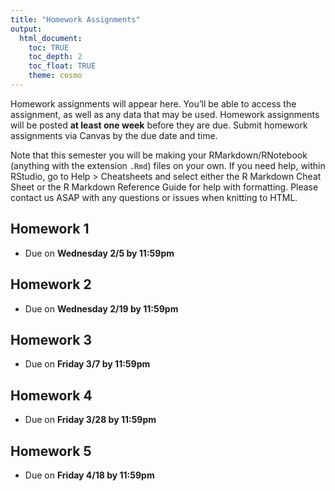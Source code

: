 ```yaml
---
title: "Homework Assignments"
output: 
  html_document:
    toc: TRUE
    toc_depth: 2
    toc_float: TRUE
    theme: cosmo
---
```


Homework assignments will appear here. You'll be able to access the assignment, as well as any data that may be used. Homework assignments will be posted **at least one week** before they are due. Submit homework assignments via Canvas by the due date and time.

Note that this semester you will be making your RMarkdown/RNotebook (anything with the extension `.Rmd`) files on your own. If you need help, within RStudio, go to Help > Cheatsheets and select either the R Markdown Cheat Sheet or the R Markdown Reference Guide for help with formatting. Please contact us ASAP with any questions or issues when knitting to HTML.

## Homework 1
- Due on **Wednesday 2/5 by 11:59pm**


## Homework 2
- Due on **Wednesday 2/19 by 11:59pm**


## Homework 3
- Due on **Friday 3/7 by 11:59pm**


## Homework 4
- Due on **Friday 3/28 by 11:59pm**

## Homework 5
- Due on **Friday 4/18 by 11:59pm**



